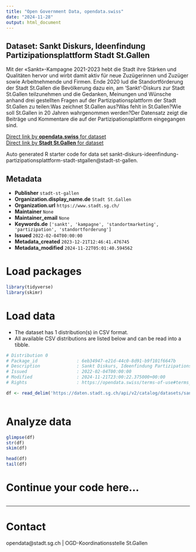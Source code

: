```yaml
---
title: "Open Government Data, opendata.swiss"
date: "2024-11-28"
output: html_document
---
```


## Dataset: Sankt Diskurs, Ideenfindung Partizipationsplattform Stadt St.Gallen

Mit der «Sankt»-Kampagne 2021-2023 hebt die Stadt ihre Stärken und Qualitäten hervor und wirbt damit aktiv für neue Zuzügerinnen und Zuzüger sowie Arbeitnehmende und Firmen. Ende 2020 lud die Standortförderung der Stadt St.Gallen die Bevölkerung dazu ein, am 'Sankt'-Diskurs zur Stadt St.Gallen teilzunehmen und die Gedanken, Meinungen und Wünsche anhand drei gestellten Fragen auf der Partizipationsplattform der Stadt St.Gallen zu teilen:Was zeichnet St.Gallen aus?Was fehlt in St.Gallen?Wie soll St.Gallen in 20 Jahren wahrgenommen werden?Der Datensatz zeigt die Beiträge und Kommentare die auf der Partizipationsplattform eingegangen sind.

[Direct link by **opendata.swiss** for dataset](https://opendata.swiss/de/dataset/sankt-diskurs-ideenfindung-partizipationsplattform-stadt-st-gallen)<br>
[Direct link by **Stadt St.Gallen** for dataset](https://daten.stadt.sg.ch/explore/dataset/sankt-diskurs-ideenfindung-partizipationsplattform-stadt-stgallen/)

Auto generated R starter code for data set sankt-diskurs-ideenfindung-partizipationsplattform-stadt-stgallen@stadt-st-gallen.

## Metadata

- **Publisher** `stadt-st-gallen`
- **Organization.display_name.de** `Stadt St.Gallen`
- **Organization.url** `https://www.stadt.sg.ch/`
- **Maintainer** `None`
- **Maintainer_email** `None`
- **Keywords.de** `['sankt', 'kampagne', 'standortmarketing', 'partizipation', 'standortforderung']`
- **Issued** `2022-02-04T00:00:00`
- **Metadata_created** `2023-12-21T12:46:41.476745`
- **Metadata_modified** `2024-11-22T05:01:40.594562`


# Load packages

```r

library(tidyverse)
library(skimr)

```

# Load data

-   The dataset has 1 distribution(s) in CSV format.
-   All available CSV distributions are listed below and can be read into a tibble.

```r

# Distribution 0
# Package_id               : 6eb34947-e21d-44c0-8d91-b9f101f6647b
# Description              : Sankt Diskurs, Ideenfindung Partizipationsplattform Stadt St.Gallen (csv)
# Issued                   : 2022-02-04T00:00:00
# Modified                 : 2024-11-21T23:00:22.375000+00:00
# Rights                   : https://opendata.swiss/terms-of-use#terms_by

df <- read_delim('https://daten.stadt.sg.ch/api/v2/catalog/datasets/sankt-diskurs-ideenfindung-partizipationsplattform-stadt-stgallen/exports/csv?use_labels=true')



```

# Analyze data

```r

glimpse(df)
str(df)
skim(df)

head(df)
tail(df)

```

# Continue your code here...

```r

```

------------------------------------------------------------------------

# Contact

opendata@stadt.sg.ch | OGD-Koordinationsstelle St.Gallen

